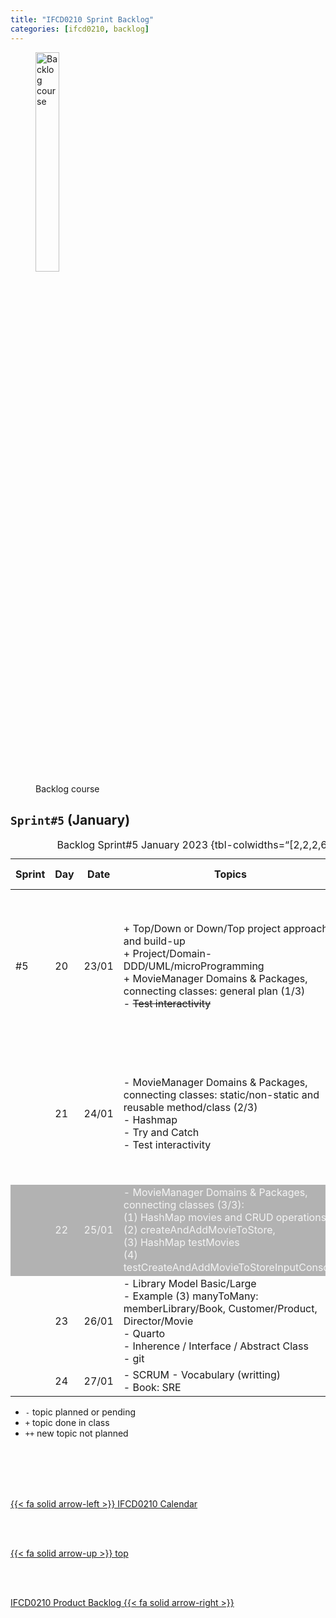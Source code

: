 ```yaml
---
title: "IFCD0210 Sprint Backlog"
categories: [ifcd0210, backlog]
---
```


<style>
tr:nth-child(3) {
  background-color: #b2b2b2!important;
  color: #f4f4f4!important;
}
</style>


![Backlog course](/images/home/backlog.jpg){width="30%"}

## ``Sprint#5`` (January)

::: {.column-page-right}
| Sprint  | Day | Date | Topics |  Details Topics |
| -- | -- | -- | -- | -- |
| #5 | 20 | 23/01 | + Top/Down or Down/Top project approach and build-up</br> + Project/Domain-DDD/UML/microProgramming</br> + MovieManager Domains & Packages, connecting classes: general plan  (1/3)</br> - <s>Test interactivity</s></br>  | [Packages](/javase/se-concepts-package.qmd)</br> [Movie Manager (with errors: very unusual and not clean)](https://github.com/AlbertProfe/CifoJava2023/tree/6e54545494594c6ff36fe063afc02a98b34d68d0){.external}</br> [Top-down and bottom-up design](https://en.wikipedia.org/wiki/Top-down_and_bottom-up_design){.external}</br>  |
|  | 21 | 24/01 | - MovieManager Domains & Packages, connecting classes: static/non-static and reusable method/class (2/3)</br> - Hashmap</br> - Try and Catch</br>- Test interactivity</br> | [Movie Manager](https://github.com/AlbertProfe/CifoJava2023/tree/075af8cb656849e32f202d929db86ee86024cc67){.external}</br>  [HashMap w3school](https://www.w3schools.com/java/java_hashmap.asp){.external}</br> [Lab#SE02-5 Test Input Console](/javase/selab2-5.qmd#core-classes)</br> [Lab#SE02-4 Try and Catch](/javase/selab2-4.qmd#trycatch-for-wrong-inputs)</br> |
|  | 22 | 25/01 |  - MovieManager Domains & Packages, connecting classes (3/3):</br> (1) HashMap movies and CRUD operations,</br> (2) createAndAddMovieToStore,</br> (3) HashMap testMovies </br> (4) testCreateAndAddMovieToStoreInputConsole</br> | [Movie Manager](https://github.com/AlbertProfe/CifoJava2023/tree/){.external}</br>  |
|  | 23 | 26/01 |  - Library Model Basic/Large</br> - Example (3) manyToMany: memberLibrary/Book, Customer/Product, Director/Movie</br> - Quarto</br> - Inherence / Interface / Abstract Class</br> - git</br>| [Lab#SE00-3 Basic](/javase/selab0-3.qmd#basic-uml) </br>[Lab#SE00-3 Large](/javase/selab0-3.qmd#large-uml)</br> |
|  | 24 | 27/01 | - SCRUM - Vocabulary (writting)</br> - Book: SRE| [SRE](/books/sre.qmd) |
: Backlog Sprint#5 January 2023 {tbl-colwidths="[2,2,2,64,30]"}
:::


::: {.callout-note}

- `-` topic planned or pending
- `+` topic done in class
- `++` new topic not planned

:::


<!--- navLinks -->
<br><br>
<div class=row>
<br>
<div class='column left previous'>
<br>
[{{< fa solid arrow-left >}} IFCD0210 Calendar](/ifcd0210/ifcd0210calendar.qmd)
<br>
</div>
<br>
<div class='column center'>
<br>
[{{< fa solid arrow-up >}} top](#top)
<br>
</div>
<br>
<div class='column right next'>
<br>
[IFCD0210 Product Backlog  {{< fa solid arrow-right >}}](/ifcd0210/ifcd0210backlog-product.qmd)
<br>
</div>
<br>
</div>
